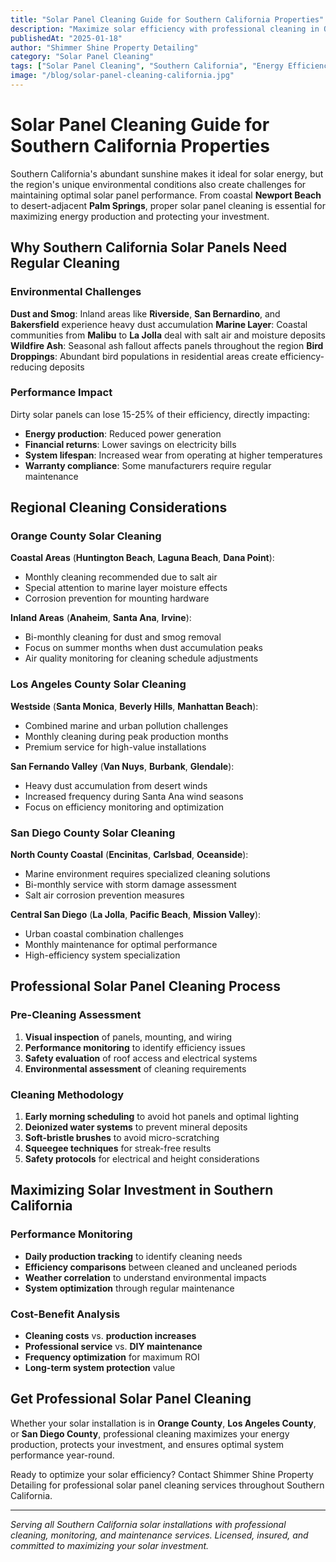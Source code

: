 ```yaml
---
title: "Solar Panel Cleaning Guide for Southern California Properties"
description: "Maximize solar efficiency with professional cleaning in Orange County, Los Angeles, and San Diego. Expert tips for maintaining solar panels in Southern California's unique climate."
publishedAt: "2025-01-18"
author: "Shimmer Shine Property Detailing"
category: "Solar Panel Cleaning"
tags: ["Solar Panel Cleaning", "Southern California", "Energy Efficiency", "Orange County", "Los Angeles", "San Diego"]
image: "/blog/solar-panel-cleaning-california.jpg"
---
```


# Solar Panel Cleaning Guide for Southern California Properties

Southern California's abundant sunshine makes it ideal for solar energy, but the region's unique environmental conditions also create challenges for maintaining optimal solar panel performance. From coastal **Newport Beach** to desert-adjacent **Palm Springs**, proper solar panel cleaning is essential for maximizing energy production and protecting your investment.

## Why Southern California Solar Panels Need Regular Cleaning

### Environmental Challenges
**Dust and Smog**: Inland areas like **Riverside**, **San Bernardino**, and **Bakersfield** experience heavy dust accumulation
**Marine Layer**: Coastal communities from **Malibu** to **La Jolla** deal with salt air and moisture deposits
**Wildfire Ash**: Seasonal ash fallout affects panels throughout the region
**Bird Droppings**: Abundant bird populations in residential areas create efficiency-reducing deposits

### Performance Impact
Dirty solar panels can lose 15-25% of their efficiency, directly impacting:
- **Energy production**: Reduced power generation
- **Financial returns**: Lower savings on electricity bills
- **System lifespan**: Increased wear from operating at higher temperatures
- **Warranty compliance**: Some manufacturers require regular maintenance

## Regional Cleaning Considerations

### Orange County Solar Cleaning
**Coastal Areas** (**Huntington Beach**, **Laguna Beach**, **Dana Point**):
- Monthly cleaning recommended due to salt air
- Special attention to marine layer moisture effects
- Corrosion prevention for mounting hardware

**Inland Areas** (**Anaheim**, **Santa Ana**, **Irvine**):
- Bi-monthly cleaning for dust and smog removal
- Focus on summer months when dust accumulation peaks
- Air quality monitoring for cleaning schedule adjustments

### Los Angeles County Solar Cleaning
**Westside** (**Santa Monica**, **Beverly Hills**, **Manhattan Beach**):
- Combined marine and urban pollution challenges
- Monthly cleaning during peak production months
- Premium service for high-value installations

**San Fernando Valley** (**Van Nuys**, **Burbank**, **Glendale**):
- Heavy dust accumulation from desert winds
- Increased frequency during Santa Ana wind seasons
- Focus on efficiency monitoring and optimization

### San Diego County Solar Cleaning
**North County Coastal** (**Encinitas**, **Carlsbad**, **Oceanside**):
- Marine environment requires specialized cleaning solutions
- Bi-monthly service with storm damage assessment
- Salt air corrosion prevention measures

**Central San Diego** (**La Jolla**, **Pacific Beach**, **Mission Valley**):
- Urban coastal combination challenges
- Monthly maintenance for optimal performance
- High-efficiency system specialization

## Professional Solar Panel Cleaning Process

### Pre-Cleaning Assessment
1. **Visual inspection** of panels, mounting, and wiring
2. **Performance monitoring** to identify efficiency issues
3. **Safety evaluation** of roof access and electrical systems
4. **Environmental assessment** of cleaning requirements

### Cleaning Methodology
1. **Early morning scheduling** to avoid hot panels and optimal lighting
2. **Deionized water systems** to prevent mineral deposits
3. **Soft-bristle brushes** to avoid micro-scratching
4. **Squeegee techniques** for streak-free results
5. **Safety protocols** for electrical and height considerations

## Maximizing Solar Investment in Southern California

### Performance Monitoring
- **Daily production tracking** to identify cleaning needs
- **Efficiency comparisons** between cleaned and uncleaned periods
- **Weather correlation** to understand environmental impacts
- **System optimization** through regular maintenance

### Cost-Benefit Analysis
- **Cleaning costs** vs. **production increases**
- **Professional service** vs. **DIY maintenance**
- **Frequency optimization** for maximum ROI
- **Long-term system protection** value

## Get Professional Solar Panel Cleaning

Whether your solar installation is in **Orange County**, **Los Angeles County**, or **San Diego County**, professional cleaning maximizes your energy production, protects your investment, and ensures optimal system performance year-round.

Ready to optimize your solar efficiency? Contact Shimmer Shine Property Detailing for professional solar panel cleaning services throughout Southern California.

---

*Serving all Southern California solar installations with professional cleaning, monitoring, and maintenance services. Licensed, insured, and committed to maximizing your solar investment.*
